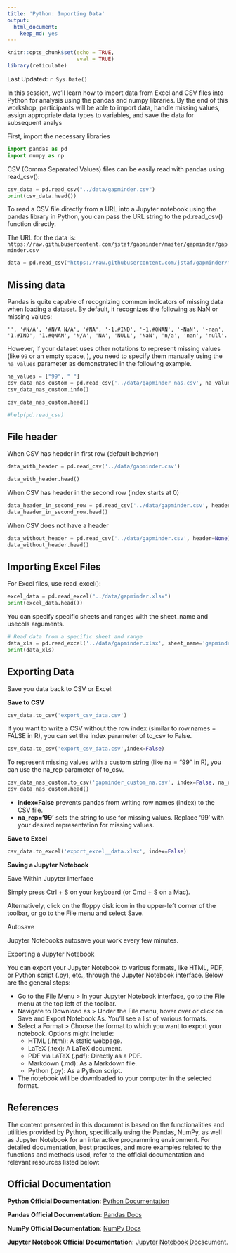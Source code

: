 ```yaml
---
title: 'Python: Importing Data'
output:
  html_document:
    keep_md: yes
---
```


```r
knitr::opts_chunk$set(echo = TRUE,
                      eval = TRUE)
library(reticulate)
```

Last Updated: `r Sys.Date()`

In this session, we'll learn how to import data from Excel and CSV files into Python for analysis using the pandas and numpy libraries. By the end of this workshop, participants will be able to import data, handle missing values, assign appropriate data types to variables, and save the data for subsequent analys

First, import the necessary libraries

```python
import pandas as pd
import numpy as np
```

CSV (Comma Separated Values) files can be easily read with pandas using read_csv():

```python
csv_data = pd.read_csv("../data/gapminder.csv")
print(csv_data.head())
```

To read a CSV file directly from a URL into a Jupyter notebook using the pandas library in Python, you can pass the URL string to the pd.read_csv() function directly.

The URL for the data is: `https://raw.githubusercontent.com/jstaf/gapminder/master/gapminder/gapminder.csv`

```python
data = pd.read_csv("https://raw.githubusercontent.com/jstaf/gapminder/master/gapminder/gapminder.csv")
```

## Missing data

Pandas is quite capable of recognizing common indicators of missing data when loading a dataset. By default, it recognizes the following as NaN or missing values:

`'', '#N/A', '#N/A N/A', '#NA', '-1.#IND', '-1.#QNAN', '-NaN', '-nan', '1.#IND', '1.#QNAN', 'N/A', 'NA', 'NULL', 'NaN', 'n/a', 'nan', 'null'.`

However, if your dataset uses other notations to represent missing values (like `99` or an empty space, ` `), you need to specify them manually using the `na_values` parameter as demonstrated in the following example.

```python
na_values = ["99", " "]
csv_data_nas_custom = pd.read_csv('../data/gapminder_nas.csv', na_values=na_values)
csv_data_nas_custom.info()
```

```python
csv_data_nas_custom.head()
```

```python
#help(pd.read_csv)
```

## File header

When CSV has header in first row (default behavior)

```python
data_with_header = pd.read_csv('../data/gapminder.csv')
```

```python
data_with_header.head()
```

When CSV has header in the second row (index starts at 0)

```python
data_header_in_second_row = pd.read_csv('../data/gapminder.csv', header=1)
data_header_in_second_row.head()
```

When CSV does not have a header

```python
data_without_header = pd.read_csv('../data/gapminder.csv', header=None)
data_without_header.head()
```

## Importing Excel Files

For Excel files, use read_excel():

```python
excel_data = pd.read_excel("../data/gapminder.xlsx")
print(excel_data.head())
```

You can specify specific sheets and ranges with the sheet_name and usecols arguments.

```python
# Read data from a specific sheet and range
data_xls = pd.read_excel('../data/gapminder.xlsx', sheet_name='gapminder', engine='openpyxl', usecols='A:D', nrows=5)
print(data_xls)
```

## Exporting Data

Save you  data back to CSV or Excel:

**Save to CSV**

```python
csv_data.to_csv('export_csv_data.csv')
```

If you want to write a CSV without the row index (similar to row.names = FALSE in R), you can set the index parameter of to_csv to False.


```python
csv_data.to_csv('export_csv_data.csv',index=False)
```

To represent missing values with a custom string (like na = "99" in R), you can use the na_rep parameter of to_csv.

```python
csv_data_nas_custom.to_csv('gapminder_custom_na.csv', index=False, na_rep='99')
csv_data_nas_custom.head()
```


* **index=False** prevents pandas from writing row names (index) to the CSV file.
* **na_rep='99'** sets the string to use for missing values. Replace '99' with your desired representation for missing values.

**Save to Excel**

```python
csv_data.to_excel('export_excel__data.xlsx', index=False)
```

**Saving a Jupyter Notebook**

Save Within Jupyter Interface

Simply press Ctrl + S on your keyboard (or Cmd + S on a Mac).

Alternatively, click on the floppy disk icon in the upper-left corner of the toolbar, or go to the File menu and select Save.

Autosave

Jupyter Notebooks autosave your work every few minutes.

Exporting a Jupyter Notebook

You can export your Jupyter Notebook to various formats, like HTML, PDF, or Python script (.py), etc., through the Jupyter Notebook interface. Below are the general steps:

* Go to the File Menu > In your Jupyter Notebook interface, go to the File menu at the top left of the toolbar.
* Navigate to Download as > Under the File menu, hover over or click on Save and Export Notebook As. You'll see a list of various formats.
* Select a Format > Choose the format to which you want to export your notebook. Options might include:   
  * HTML (.html): A static webpage.
  * LaTeX (.tex): A LaTeX document.
  * PDF via LaTeX (.pdf): Directly as a PDF.
  * Markdown (.md): As a Markdown file.
  * Python (.py): As a Python script.
* The notebook will be downloaded to your computer in the selected format.


## References

The content presented in this document is based on the functionalities and utilities provided by Python, specifically using the Pandas, NumPy, as well as Jupyter Notebook for an interactive programming environment. For detailed documentation, best practices, and more examples related to the functions and methods used, refer to the official documentation and relevant resources listed below:

## Official Documentation

**Python Official Documentation**: [Python Documentation](https://docs.python.org/3/)

**Pandas Official Documentation**: [Pandas Docs](https://pandas.pydata.org/pandas-docs/stable/index.html)

**NumPy Official Documentation**: [NumPy Docs](https://numpy.org/doc/stable/)

**Jupyter Notebook Official Documentation**: [Jupyter Notebook Docs](https://jupyter-notebook.readthedocs.io/en/stable/)cument.